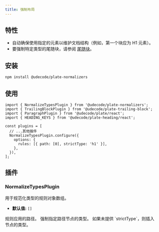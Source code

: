 ```yaml
---
title: 强制布局
---
```


<PackageInfo>

## 特性

- 自动确保使用指定的元素以维护文档结构（例如，第一个块应为 H1 元素）。
- 要强制特定类型的尾随块，请参阅 [尾随块](/docs/trailing-block)。

</PackageInfo>

## 安装

```bash
npm install @udecode/plate-normalizers
```

## 使用

```tsx
import { NormalizeTypesPlugin } from '@udecode/plate-normalizers';
import { TrailingBlockPlugin } from '@udecode/plate-trailing-block';
import { ParagraphPlugin } from '@udecode/plate/react';
import { HEADING_KEYS } from '@udecode/plate-heading/react';

const plugins = [
  // ...其他插件
  NormalizeTypesPlugin.configure({
    options: {
      rules: [{ path: [0], strictType: 'h1' }],
    },
  }),
];
```

## 插件

### NormalizeTypesPlugin

<API name="NormalizeTypesPlugin">
<APIOptions>
<APIItem name="rules" type="Rule[]" optional>
用于规范化类型的规则对象数组。

- **默认值:** `[]`
</APIItem>
</APIOptions>

<APIOptions type="Rule">
  <APIItem name="path" type="Path">
    规则应用的路径。
  </APIItem>
  <APIItem name="strictType" type="string" optional>
    强制指定路径节点的类型。
  </APIItem>
  <APIItem name="type" type="string" optional>
    如果未提供 `strictType`，则插入节点的类型。
  </APIItem>
</APIOptions>
</API>